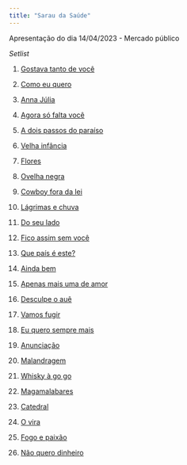 ```yaml
---
title: "Sarau da Saúde"
---
```


Apresentação do dia 14/04/2023 - Mercado público
 
*Setlist*

1.	[Gostava tanto de você](music/gostava-tanto-de-voce.pdf)

2.	[Como eu quero](music/Kid Abelha - Como Eu Quero.pdf)

3.	[Anna Júlia](music/Los Hermanos - Anna Júlia.pdf)

4.	[Agora só falta você](music/agora-so-falta-voce.pdf)

5.	[A dois passos do paraíso](music/a-dois-passos-do-paraiso.pdf)

6.	[Velha infância](music/velha-infancia.pdf)

7.	[Flores](music/flores.pdf)

8.	[Ovelha negra](music/ovelha-negra.pdf)

9.	[Cowboy fora da lei](music/Raul Seixas - Cowboy Fora da Lei.pdf)

10.	[Lágrimas e chuva](music/lagrimas-e-chuva.pdf)

11.	[Do seu lado](music/Jota Quest - Do Seu Lado.pdf)

12.	[Fico assim sem você](music/fico-assim-sem-voce.pdf)

13.	[Que país é este?](music/Legião Urbana - Que País É Este.pdf)

14.	[Ainda bem](music/Marisa Monte - Ainda Bem.pdf)

15.	[Apenas mais uma de amor](music/Lulu Santos - Apenas Mais Uma de Amor.pdf)

16.	[Desculpe o auê](music/Rita Lee - Desculpe o auê.pdf)

17.	[Vamos fugir](music/vamos-fugir.pdf)

18.	[Eu quero sempre mais](music/eu-quero-sempre-mais.pdf)

19.	[Anunciação](music/Alceu Valença - Anunciação.pdf)

20.	[Malandragem](music/malandragem.pdf)

21.	[Whisky à go go](music/whisky-a-go-go.pdf)

22.	[Magamalabares](music/magamalabares.pdf)

23.	[Catedral](music/Zélia Duncan - Catedral.pdf)

24.	[O vira](music/Secos & Molhados - O Vira.pdf)

25.	[Fogo e paixão](music/Wando - Fogo e Paixão.pdf)

26.	[Não quero dinheiro](music/nao-quero-dinheiro.pdf)


